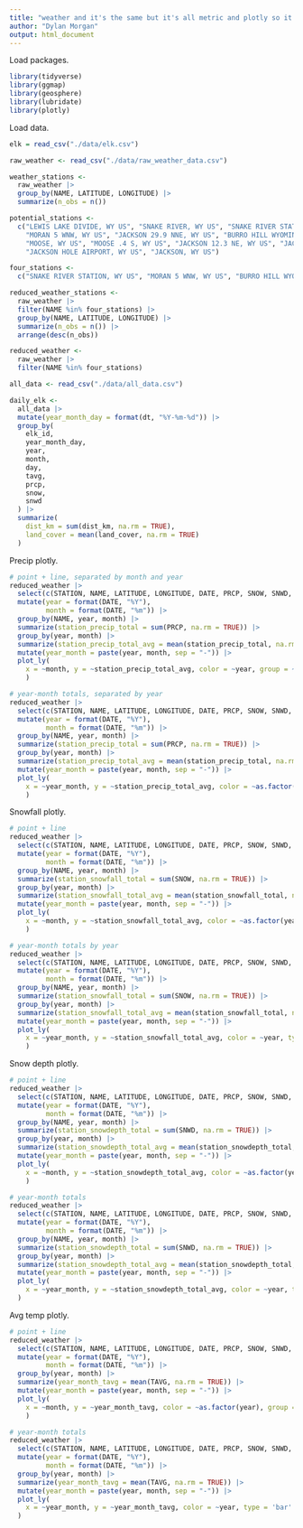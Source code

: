 ```yaml
---
title: "weather and it's the same but it's all metric and plotly so it's not"
author: "Dylan Morgan"
output: html_document
---
```


Load packages.
```r
library(tidyverse)
library(ggmap)
library(geosphere)
library(lubridate)
library(plotly)
```

Load data.
```r
elk = read_csv("./data/elk.csv")

raw_weather <- read_csv("./data/raw_weather_data.csv")

weather_stations <-
  raw_weather |>
  group_by(NAME, LATITUDE, LONGITUDE) |>
  summarize(n_obs = n())

potential_stations <- 
  c("LEWIS LAKE DIVIDE, WY US", "SNAKE RIVER, WY US", "SNAKE RIVER STATION, WY US", "BASE CAMP, WY US", 
    "MORAN 5 WNW, WY US", "JACKSON 29.9 NNE, WY US", "BURRO HILL WYOMING, WY US", "MOOSE 1 NNE, WY US", 
    "MOOSE, WY US", "MOOSE .4 S, WY US", "JACKSON 12.3 NE, WY US", "JACKSON 12.2 NE, WY US", 
    "JACKSON HOLE AIRPORT, WY US", "JACKSON, WY US")

four_stations <- 
  c("SNAKE RIVER STATION, WY US", "MORAN 5 WNW, WY US", "BURRO HILL WYOMING, WY US", "MOOSE 1 NNE, WY US")

reduced_weather_stations <- 
  raw_weather |> 
  filter(NAME %in% four_stations) |> 
  group_by(NAME, LATITUDE, LONGITUDE) |> 
  summarize(n_obs = n()) |> 
  arrange(desc(n_obs))

reduced_weather <- 
  raw_weather |> 
  filter(NAME %in% four_stations)

all_data <- read_csv("./data/all_data.csv")

daily_elk <- 
  all_data |> 
  mutate(year_month_day = format(dt, "%Y-%m-%d")) |> 
  group_by(
    elk_id,
    year_month_day, 
    year,
    month,
    day,
    tavg,
    prcp,
    snow,
    snwd
  ) |>
  summarize(
    dist_km = sum(dist_km, na.rm = TRUE), 
    land_cover = mean(land_cover, na.rm = TRUE)
  )
```

Precip plotly.
```r
# point + line, separated by month and year
reduced_weather |> 
  select(c(STATION, NAME, LATITUDE, LONGITUDE, DATE, PRCP, SNOW, SNWD, TAVG)) |> 
  mutate(year = format(DATE, "%Y"), 
         month = format(DATE, "%m")) |> 
  group_by(NAME, year, month) |> 
  summarize(station_precip_total = sum(PRCP, na.rm = TRUE)) |> 
  group_by(year, month) |> 
  summarize(station_precip_total_avg = mean(station_precip_total, na.rm = TRUE)) |> 
  mutate(year_month = paste(year, month, sep = "-")) |> 
  plot_ly(
    x = ~month, y = ~station_precip_total_avg, color = ~year, group = ~year, type = 'scatter', mode = 'lines'
    )

# year-month totals, separated by year
reduced_weather |> 
  select(c(STATION, NAME, LATITUDE, LONGITUDE, DATE, PRCP, SNOW, SNWD, TAVG)) |> 
  mutate(year = format(DATE, "%Y"), 
         month = format(DATE, "%m")) |> 
  group_by(NAME, year, month) |> 
  summarize(station_precip_total = sum(PRCP, na.rm = TRUE)) |> 
  group_by(year, month) |> 
  summarize(station_precip_total_avg = mean(station_precip_total, na.rm = TRUE)) |> 
  mutate(year_month = paste(year, month, sep = "-")) |> 
  plot_ly(
    x = ~year_month, y = ~station_precip_total_avg, color = ~as.factor(year), type = "bar"
    )
```

Snowfall plotly.
```r
# point + line
reduced_weather |> 
  select(c(STATION, NAME, LATITUDE, LONGITUDE, DATE, PRCP, SNOW, SNWD, TAVG)) |> 
  mutate(year = format(DATE, "%Y"), 
         month = format(DATE, "%m")) |> 
  group_by(NAME, year, month) |> 
  summarize(station_snowfall_total = sum(SNOW, na.rm = TRUE)) |> 
  group_by(year, month) |> 
  summarize(station_snowfall_total_avg = mean(station_snowfall_total, na.rm = TRUE)) |> 
  mutate(year_month = paste(year, month, sep = "-")) |> 
  plot_ly(
    x = ~month, y = ~station_snowfall_total_avg, color = ~as.factor(year), group = ~year, type = 'scatter', mode = 'lines'
    )

# year-month totals by year
reduced_weather |> 
  select(c(STATION, NAME, LATITUDE, LONGITUDE, DATE, PRCP, SNOW, SNWD, TAVG)) |> 
  mutate(year = format(DATE, "%Y"), 
         month = format(DATE, "%m")) |> 
  group_by(NAME, year, month) |> 
  summarize(station_snowfall_total = sum(SNOW, na.rm = TRUE)) |> 
  group_by(year, month) |> 
  summarize(station_snowfall_total_avg = mean(station_snowfall_total, na.rm = TRUE)) |> 
  mutate(year_month = paste(year, month, sep = "-")) |> 
  plot_ly(
    x = ~year_month, y = ~station_snowfall_total_avg, color = ~year, type = 'bar'
    )
```

Snow depth plotly.
```r
# point + line
reduced_weather |> 
  select(c(STATION, NAME, LATITUDE, LONGITUDE, DATE, PRCP, SNOW, SNWD, TAVG)) |> 
  mutate(year = format(DATE, "%Y"), 
         month = format(DATE, "%m")) |> 
  group_by(NAME, year, month) |> 
  summarize(station_snowdepth_total = sum(SNWD, na.rm = TRUE)) |> 
  group_by(year, month) |> 
  summarize(station_snowdepth_total_avg = mean(station_snowdepth_total, na.rm = TRUE)) |> 
  mutate(year_month = paste(year, month, sep = "-")) |> 
  plot_ly(
    x = ~month, y = ~station_snowdepth_total_avg, color = ~as.factor(year), group = ~year, type = 'scatter', mode = 'lines'
    )

# year-month totals
reduced_weather |> 
  select(c(STATION, NAME, LATITUDE, LONGITUDE, DATE, PRCP, SNOW, SNWD, TAVG)) |> 
  mutate(year = format(DATE, "%Y"), 
         month = format(DATE, "%m")) |> 
  group_by(NAME, year, month) |> 
  summarize(station_snowdepth_total = sum(SNWD, na.rm = TRUE)) |> 
  group_by(year, month) |> 
  summarize(station_snowdepth_total_avg = mean(station_snowdepth_total, na.rm = TRUE)) |> 
  mutate(year_month = paste(year, month, sep = "-")) |> 
  plot_ly(
    x = ~year_month, y = ~station_snowdepth_total_avg, color = ~year, type = 'bar'
  )
```

Avg temp plotly.
```r
# point + line
reduced_weather |> 
  select(c(STATION, NAME, LATITUDE, LONGITUDE, DATE, PRCP, SNOW, SNWD, TAVG)) |> 
  mutate(year = format(DATE, "%Y"), 
         month = format(DATE, "%m")) |> 
  group_by(year, month) |> 
  summarize(year_month_tavg = mean(TAVG, na.rm = TRUE)) |> 
  mutate(year_month = paste(year, month, sep = "-")) |> 
  plot_ly(
    x = ~month, y = ~year_month_tavg, color = ~as.factor(year), group = ~year, type = 'scatter', mode = 'lines'
    )

# year-month totals
reduced_weather |> 
  select(c(STATION, NAME, LATITUDE, LONGITUDE, DATE, PRCP, SNOW, SNWD, TAVG)) |> 
  mutate(year = format(DATE, "%Y"), 
         month = format(DATE, "%m")) |> 
  group_by(year, month) |> 
  summarize(year_month_tavg = mean(TAVG, na.rm = TRUE)) |> 
  mutate(year_month = paste(year, month, sep = "-")) |> 
  plot_ly(
    x = ~year_month, y = ~year_month_tavg, color = ~year, type = 'bar'
  )
```



